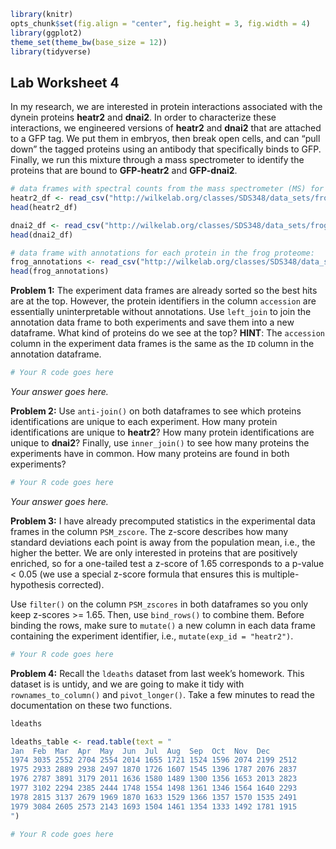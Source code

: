 ```r

library(knitr)
opts_chunk$set(fig.align = "center", fig.height = 3, fig.width = 4)
library(ggplot2)
theme_set(theme_bw(base_size = 12))
library(tidyverse)

```
## Lab Worksheet 4

In my research, we are interested in protein interactions associated with the dynein proteins **heatr2** and **dnai2**. In order to characterize these interactions, we engineered versions of **heatr2** and **dnai2** that are attached to a GFP tag. We put them in embryos, then break open cells, and can "pull down" the tagged proteins using an antibody that specifically binds to GFP. Finally, we run this mixture through a mass spectrometer to identify the proteins that are bound to **GFP-heatr2** and **GFP-dnai2**.

```r

# data frames with spectral counts from the mass spectrometer (MS) for each experiment:
heatr2_df <- read_csv("http://wilkelab.org/classes/SDS348/data_sets/frog_apms_heatr2.csv")
head(heatr2_df)

dnai2_df <- read_csv("http://wilkelab.org/classes/SDS348/data_sets/frog_apms_dnai2.csv")
head(dnai2_df)

# data frame with annotations for each protein in the frog proteome:
frog_annotations <- read_csv("http://wilkelab.org/classes/SDS348/data_sets/frog_annotations.csv")
head(frog_annotations)

```

**Problem 1:** The experiment data frames are already sorted so the best hits are at the top. However, the protein identifiers in the column `accession` are essentially uninterpretable without annotations. Use `left_join` to join the annotation data frame to both experiments and save them into a new dataframe. What kind of proteins do we see at the top? **HINT**: The `accession` column in the experiment data frames is the same as the `ID` column in the annotation dataframe.
```r

# Your R code goes here

```
*Your answer goes here.*

**Problem 2:** Use `anti-join()` on both dataframes to see which proteins identifications are unique to each experiment. How many protein identifications are unique to **heatr2**? How many protein identifications are unique to **dnai2**? Finally, use `inner_join()` to see how many proteins the experiments have in common. How many proteins are found in both experiments?
```r

# Your R code goes here

```
*Your answer goes here.*

**Problem 3:** I have already precomputed statistics in the experimental data frames in the column `PSM_zscore`. The z-score describes how many standard deviations each point is away from the population mean, i.e., the higher the better. We are only interested in proteins that are positively enriched, so for a one-tailed test a z-score of 1.65 corresponds to a p-value < 0.05 (we use a special z-score formula that ensures this is multiple-hypothesis corrected). 

Use `filter()` on the column `PSM_zscores` in both dataframes so you only keep z-scores >= 1.65. Then, use `bind_rows()` to combine them. Before binding the rows, make sure to `mutate()` a new column in each data frame containing the experiment identifier, i.e., `mutate(exp_id = "heatr2")`.
```r

# Your R code goes here

```

**Problem 4:** Recall the `ldeaths` dataset from last week's homework. This dataset is is untidy, and we are going to make it tidy with `rownames_to_column()` and `pivot_longer()`. Take a few minutes to read the documentation on these two functions.
```r

ldeaths

ldeaths_table <- read.table(text = "
Jan  Feb  Mar  Apr  May  Jun  Jul  Aug  Sep  Oct  Nov  Dec
1974 3035 2552 2704 2554 2014 1655 1721 1524 1596 2074 2199 2512
1975 2933 2889 2938 2497 1870 1726 1607 1545 1396 1787 2076 2837
1976 2787 3891 3179 2011 1636 1580 1489 1300 1356 1653 2013 2823
1977 3102 2294 2385 2444 1748 1554 1498 1361 1346 1564 1640 2293
1978 2815 3137 2679 1969 1870 1633 1529 1366 1357 1570 1535 2491
1979 3084 2605 2573 2143 1693 1504 1461 1354 1333 1492 1781 1915
")

# Your R code goes here

```